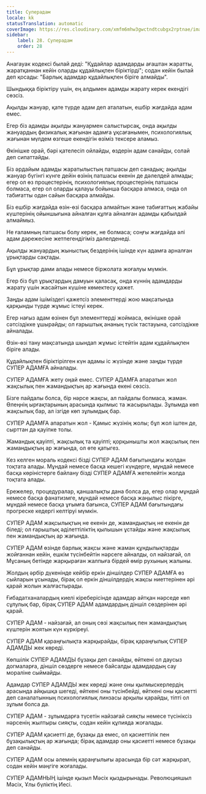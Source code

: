 ```yaml
---
title: Суперадам
locale: kk
statusTranslation: automatic
coverImage: https://res.cloudinary.com/xmfm6mhw3gwctndtcubgx2rptnae/image/upload/v1741354419/small_cover_la_gran_rebelion_28716e29d2.webp
sidebar:
    label: 28. Суперадам
    order: 28
---
```

Анагауак кодексі былай деді: "Құдайлар адамдарды ағаштан жаратты, жаратқаннан кейін оларды құдайлықпен біріктірді"; содан кейін былай деп қосады: "Барлық адамдар құдайлықпен біріге алмайды".

Шындыққа біріктіру үшін, ең алдымен адамды жарату керек екендігі сөзсіз.

Ақылды жануар, қате түрде адам деп аталатын, ешбір жағдайда адам емес.

Егер біз адамды ақылды жануармен салыстырсақ, онда ақылды жануардың физикалық жағынан адамға ұқсағанымен, психологиялық жағынан мүлдем өзгеше екендігін өзіміз тексере аламыз.

Өкінішке орай, бәрі қателесіп ойлайды, өздерін адам санайды, солай деп сипаттайды.

Біз әрдайым адамды жаратылыстың патшасы деп санадық; ақылды жануар бүгінгі күнге дейін өзінің патшасы екенін де дәлелдей алмады; егер ол өз процестерінің, психологиялық процестерінің патшасы болмаса, егер ол оларды қалауы бойынша басқара алмаса, онда ол табиғатты одан сайын басқара алмайды.

Біз ешбір жағдайда өзін-өзі басқара алмайтын және табиғаттың жабайы күштерінің ойыншығына айналған құлға айналған адамды қабылдай алмаймыз.

Не ғаламның патшасы болу керек, не болмаса; соңғы жағдайда әлі адам дәрежесіне жетпегендігіміз дәлелденеді.

Ақылды жануардың жыныстық бездерінің ішінде күн адамға арналған ұрықтарды сақтады.

Бұл ұрықтар дами алады немесе біржолата жоғалуы мүмкін.

Егер біз бұл ұрықтардың дамуын қаласақ, онда күннің адамдарды жарату үшін жасайтын күшіне көмектесу қажет.

Заңды адам ішіміздегі қажетсіз элементтерді жою мақсатында қарқынды түрде жұмыс істеуі керек.

Егер нағыз адам өзінен бұл элементтерді жоймаса, өкінішке орай сәтсіздікке ұшырайды; ол ғарыштық ананың түсік тастауына, сәтсіздікке айналады.

Өзін-өзі тану мақсатында шындап жұмыс істейтін адам құдайлықпен біріге алады.

Құдайлықпен біріктірілген күн адамы іс жүзінде және заңды түрде СУПЕР АДАМҒА айналады.

СУПЕР АДАМҒА жету оңай емес. СУПЕР АДАМҒА апаратын жол жақсылық пен жамандықтың ар жағында екені сөзсіз.

Бізге пайдалы болса, бір нәрсе жақсы, ал пайдалы болмаса, жаман. Өлеңнің ырғақтарының арасында қылмыс та жасырылады. Зұлымда көп жақсылық бар, ал ізгіде көп зұлымдық бар.

СУПЕР АДАМҒА апаратын жол - Қамыс жүзінің жолы; бұл жол іштен де, сырттан да қауіпке толы.

Жамандық қауіпті, жақсылық та қауіпті; қорқынышты жол жақсылық пен жамандықтың ар жағында, ол өте қатыгез.

Кез келген мораль кодексі бізді СУПЕР АДАМ бағытындағы жолдан тоқтата алады. Мұндай немесе басқа кешегі күндерге, мұндай немесе басқа көріністерге байлану бізді СУПЕР АДАМҒА жетелейтін жолда тоқтата алады.

Ережелер, процедуралар, қаншалықты дана болса да, егер олар мұндай немесе басқа фанатизмге, мұндай немесе басқа жаңылыс пікірге, мұндай немесе басқа ұғымға бағынса, СУПЕР АДАМ бағытындағы прогреске кедергі келтіруі мүмкін.

СУПЕР АДАМ жақсылықтың не екенін де, жамандықтың не екенін де біледі; ол ғарыштық әділеттіліктің қылышын ұстайды және жақсылық пен жамандықтың ар жағында.

СУПЕР АДАМ өзінде барлық жақсы және жаман құндылықтарды жойғаннан кейін, ешкім түсінбейтін нәрсеге айналды, ол найзағай, ол Мұсаның бетінде жарқыраған жалпыға бірдей өмір рухының жалыны.

Жолдың әрбір дүкенінде кейбір еркін діншілдер СУПЕР АДАМҒА өз сыйларын ұсынады, бірақ ол еркін діншілдердің жақсы ниеттерінен әрі қарай жолын жалғастырады.

Ғибадатханалардың киелі кіреберісінде адамдар айтқан нәрседе көп сұлулық бар, бірақ СУПЕР АДАМ адамдардың діншіл сөздерінен әрі қарай.

СУПЕР АДАМ - найзағай, ал оның сөзі жақсылық пен жамандықтың күштерін жоятын күн күркіреуі.

СУПЕР АДАМ қараңғылықта жарқырайды, бірақ қараңғылық СУПЕР АДАМДЫ жек көреді.

Көпшілік СУПЕР АДАМДЫ бұзақы деп санайды, өйткені ол даусыз догмаларға, діншіл сөздерге немесе байсалды адамдардың сау мораліне сыймайды.

Адамдар СУПЕР АДАМДЫ жек көреді және оны қылмыскерлердің арасында айқышқа шегеді, өйткені оны түсінбейді, өйткені оны қасиетті деп саналатынның психологиялық линзасы арқылы қарайды, тіпті ол зұлым болса да.

СУПЕР АДАМ - зұлымдарға түсетін найзағай сияқты немесе түсініксіз нәрсенің жылтыры сияқты, содан кейін құпияда жоғалады.

СУПЕР АДАМ қасиетті де, бұзақы да емес, ол қасиеттілік пен бұзақылықтың ар жағында; бірақ адамдар оны қасиетті немесе бұзақы деп санайды.

СУПЕР АДАМ осы әлемнің қараңғылығы арасында бір сәт жарқырап, содан кейін мәңгіге жоғалады.

СУПЕР АДАМНЫҢ ішінде қызыл Мәсіх қыздырынады. Революцияшыл Мәсіх, Ұлы бүліктің Иесі.

